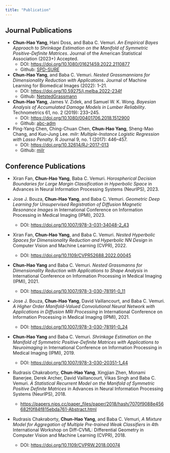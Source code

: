 ```yaml
---
title: "Publication"
---
```


## Journal Publications

-   **Chun-Hao Yang**, Hani Doss, and Baba C. Vemuri. *An Empirical Bayes Approach to Shrinkage Estimation on the Manifold of Symmetric Positive-Definite Matrices*. Journal of the American Statistical Association (2023+) Accepted.
    +   DOI: <https://doi.org/10.1080/01621459.2022.2110877>
    +   Github: [SPD-SURE](https://github.com/chun-hao/SPD-SURE)

-   **Chun-Hao Yang**, and Baba C. Vemuri. *Nested Grassmannians for Dimensionality Reduction with Applications*. Journal of Machine Learning for Biomedical Images (2022): 1--21.
    +   DOI: <https://doi.org/10.59275/j.melba.2022-234f>  
    +   Github: [NetstedGrassmann](https://github.com/chun-hao/NestedGrassmann)

-   **Chun-Hao Yang**, James V. Zidek, and Samuel W. K. Wong. *Bayesian Analysis of Accumulated Damage Models in Lumber Reliability*. Technometrics 61, no. 2 (2019): 233--245. 
    +   DOI: <https://doi.org/10.1080/00401706.2018.1512900>
    +   Github: [abc-adm](https://github.com/wongswk/abc-adm)

-   Ping-Yang Chen, Ching-Chuan Chen, **Chun-Hao Yang**, Sheng-Mao Chang, and Kuo-Jung Lee. *milr: Multiple-Instance Logistic Regression with Lasso Penalty*. R Journal 9, no. 1 (2017): 446--457. 
    +   DOI: <https://doi.org/10.32614/RJ-2017-013>
    +   Github: [milr](https://github.com/PingYangChen/milr)

## Conference Publications

- Xiran Fan, **Chun-Hao Yang**, Baba C. Vemuri. *Horospherical Decision Boundaries for Large Margin Classification in Hyperbolic Space* in Advances in Neural Information Processing Systems (NeurIPS), 2023.

- Jose J. Bouza, **Chun-Hao Yang**, and Baba C. Vemuri. *Geometric Deep Learning for Unsupervised Registration of Diffusion Magnetic Resonance Images* in International Conference on Information Processing in Medical Imaging (IPMI), 2023.
    +   DOI: <https://doi.org/10.1007/978-3-031-34048-2_43>

- Xiran Fan, **Chun-Hao Yang**, and Baba C. Vemuri. *Nested Hyperbolic Spaces for Dimensionality Reduction and Hyperbolic NN Design* in Computer Vision and Machine Learning (CVPR), 2022.
    +   DOI: <https://doi.org/10.1109/CVPR52688.2022.00045>

- **Chun-Hao Yang** and Baba C. Vemuri. *Nested Grassmanns for Dimensionality Reduction with Applications to Shape Analysis* in International Conference on Information Processing in Medical Imaging (IPMI), 2021.
    +   DOI: <https://doi.org/10.1007/978-3-030-78191-0_11>

- Jose J. Bouza, **Chun-Hao Yang**, David Vaillancourt, and Baba C. Vemuri. *A Higher Order Manifold-Valued Convolutional Neural Network with Applications in Diffusion MRI Processing* in International Conference on Information Processing in Medical Imaging (IPMI), 2021.
    +   DOI: <https://doi.org/10.1007/978-3-030-78191-0_24>

- **Chun-Hao Yang** and Baba C. Vemuri. *Shrinkage Estimation on the Manifold of Symmetric Positive-Definite Matrices with Applications to Neuroimaging* in International Conference on Information Processing in Medical Imaging (IPMI), 2019.
    +   DOI: <https://doi.org/10.1007/978-3-030-20351-1_44>

- Rudrasis Chakraborty, **Chun-Hao Yang**, Xingjian Zhen, Monami Banerjee, Derek Archer, David Vaillancourt, Vikas Singh and Baba C. Vemuri. *A Statistical Recurrent Model on the Manifold of Symmetric Positive Definite Matrices* in Advances in Neural Information Processing Systems (NeurIPS), 2018.
    +   <https://papers.nips.cc/paper_files/paper/2018/hash/7070f9088e456682f0f84f815ebda761-Abstract.html>

- Rudrasis Chakraborty, **Chun-Hao Yang**, and Baba C. Vemuri, *A Mixture Model for Aggregation of Multiple Pre-trained Weak Classifiers* in 4th International Workshop on Diff-CVML: Differential Geometry in Computer Vision and Machine Learning (CVPR), 2018.
    +   DOI: <https://doi.org/10.1109/CVPRW.2018.00074>
